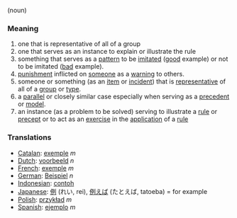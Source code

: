 (noun)

===Meaning===
#one that is representative of all of a group
#one that serves as an instance to explain or illustrate the rule
#something that serves as a [[pattern]] to be [[imitate]]d ([[good]] example) or not to be imitated ([[bad]] example).
#[[punishment]] inflicted on [[someone]] as a [[warning]] to others.
#someone or something (as an [[item]] or [[incident]]) that is [[representative]] of all of a [[group]] or [[type]].
#a [[parallel]] or closely similar case especially when serving as a [[precedent]] or [[model]].
#an instance (as a problem to be solved) serving to illustrate a [[rule]] or [[precept]] or to act as an [[exercise]] in the [[application]] of a [[rule]]

===Translations===
*[[Catalan]]: [[exemple]] ''m''
*[[Dutch]]: [[voorbeeld]] ''n''
*[[French]]: [[exemple]] ''m''
*[[German]]: [[Beispiel]] ''n''
*[[Indonesian]]: [[contoh]]
*[[Japanese]]: [[例]] (れい, rei), [[例えば]] (たとえば, tatoeba) = for example
*[[Polish]]: [[przykład]] ''m''
*[[Spanish]]: [[ejemplo]] ''m''
